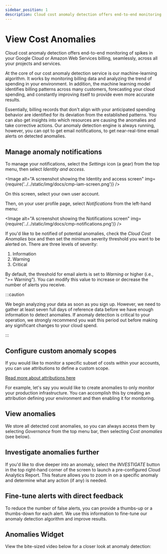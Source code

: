 ```yaml
---
sidebar_position: 1
description: Cloud cost anomaly detection offers end-to-end monitoring of spikes in your Google Cloud or Amazon Web Services, seamlessly, across all your projects and services.
---
```


# View Cost Anomalies

Cloud cost anomaly detection offers end-to-end monitoring of spikes in your Google Cloud or Amazon Web Services billing, seamlessly, across all your projects and services.

At the core of our cost anomaly detection service is our machine-learning algorithm. It works by monitoring billing data and analyzing the trend of spending in your environment. In addition, the machine learning model identifies billing patterns across many customers, forecasting your cloud spending, and constantly improving itself to provide even more accurate results.

Essentially, billing records that don't align with your anticipated spending behavior are identified for its deviation from the established patterns. You can also get insights into which resources are causing the anomalies and take corrective actions. Our anomaly detection engine is always running, however, you can opt to get email notifications, to get near-real-time email alerts on detected anomalies.

## Manage anomaly notifications

To manage your notifications, select the _Settings_ icon (a gear) from the top menu, then select _Identity and access_.


<Image
  alt="A screenshot showing the Identity and access screen"
  img={require('../../static/img/docs/cmp-iam-screen.png')}
/>

On this screen, select your own user account.

Then, on your user profile page, select _Notifications_ from the left-hand menu:

<Image
  alt="A screenshot showing the Notifications screen"
  img={require('../../static/img/docs/cmp-notifications.png')}
/>

If you'd like to be notified of potential anomalies, check the _Cloud Cost Anomalies_ box and then set the minimum severity threshold you want to be alerted on. There are three levels of severity:

1. Information
2. Warning
3. Critical

By default, the threshold for email alerts is set to _Warning_ or higher (i.e., ">= Warning"). You can modify this value to increase or decrease the number of alerts you receive.

:::caution

We begin analyzing your data as soon as you sign up. However, we need to gather at least seven full days of reference data before we have enough information to detect anomalies. If anomaly detection is critical to your operation, we strongly recommend you wait this period out before making any significant changes to your cloud spend.

:::

## Configure custom anomaly scopes

If you would like to monitor a specific subset of costs within your accounts, you can use attributions to define a custom scope.

[Read more about attributions here](../cloud-analytics/attributing-cloud-spend.mdx#edit-settings)

For example, let's say you would like to create anomalies to only monitor your production infrastructure. You can accomplish this by creating an attribution defining your environment and then enabling it for monitoring.

## View anomalies

We store all detected cost anomalies, so you can always access them by selecting _Governance_ from the top menu bar, then selecting _Cost anomalies_ (see below).

## Investigate anomalies further

If you'd like to dive deeper into an anomaly, select the _INVESTIGATE_ button in the top right-hand corner of the screen to launch a pre-configured Cloud Analytics Report. This feature allows you to zoom in on a specific anomaly and determine what any action (if any) is needed.

## Fine-tune alerts with direct feedback

To reduce the number of false alerts, you can provide a thumbs-up or a thumbs-down for each alert. We use this information to fine-tune our anomaly detection algorithm and improve results.

## Anomalies Widget

View the bite-sized video below for a closer look at anomaly detection:


<LoomEmbed id="c5005c6d4af9468f9df0b00ca5f43655" />
